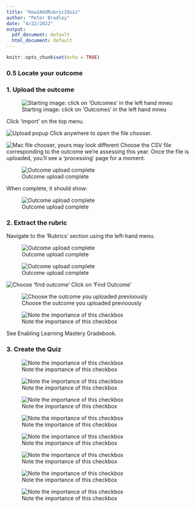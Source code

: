 ```yaml
---
title: "How2AddRubric2Quiz"
author: "Peter Bradley"
date: "4/22/2022"
output:
  pdf_document: default
  html_document: default
---
```


```r
knitr::opts_chunk$set(echo = TRUE)
```

### 0.5 Locate your outcome

### 1. Upload the outcome

![Starting image: click on 'Outcomes' in the left hand mneu](./images/canvas_outcome_upload_start.png)

Click 'import' on the top menu.

![Upload popup](./images/canvas_outcome_upload.png)
Click anywhere to open the file chooser.

![Mac file chooser, yours may look different](./images/canvas_outcome_choose_file.png)
Choose the CSV file corresponding to the outcome we're assessing this year. Once the file is uploaded, you'll see a 'processing' page for a moment.

![Outcome upload complete](./images/canvas_upload_wait.png)


When complete, it should show:

![Outcome upload complete](./images/canvas_outcome_complete.png)

### 2. Extract the rubric

Navigate to the 'Rubrics' section using the left-hand menu.

![Outcome upload complete](./images/canvas_goto_rubric.png)

![Outcome upload complete](./images/canvas_rubric_create.png)


![Choose 'find outcome'](./images/canvas_rubric_find_outcome.png)
Click on 'Find Outcome'

![Choose the outcome you uploaded previoously](./images/canvas_rubric_choose_outcome.png)

![Note the importance of this checkbox](./images/canvas_rubric_note.png)

See Enabling Learning Mastery Gradebook.

### 3. Create the Quiz

![Note the importance of this checkbox](./images/canvas_create_quiz.png)

![Note the importance of this checkbox](./images/canvas_quiz_attach_rubric.png)

![Note the importance of this checkbox](./images/canvas_quiz_find_rubric.png)

![Note the importance of this checkbox](./images/canvas_quiz_choose_rubric.png)

![Note the importance of this checkbox](./images/canvas_quiz_add_item.png)

![Note the importance of this checkbox](./images/canvas_quiz_choose_item_type.png)

![Note the importance of this checkbox](./images/canvas_quizitem_choose_rubric.png)


![Note the importance of this checkbox](./images/canvas_quizitem_choose_rubric2.png)

